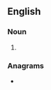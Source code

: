 ==English==

===Noun===
{{head|en|noun plural form}}

# {{plural of|achene|lang=en}}

===Anagrams===
* {{anagrams|en|enchase}}